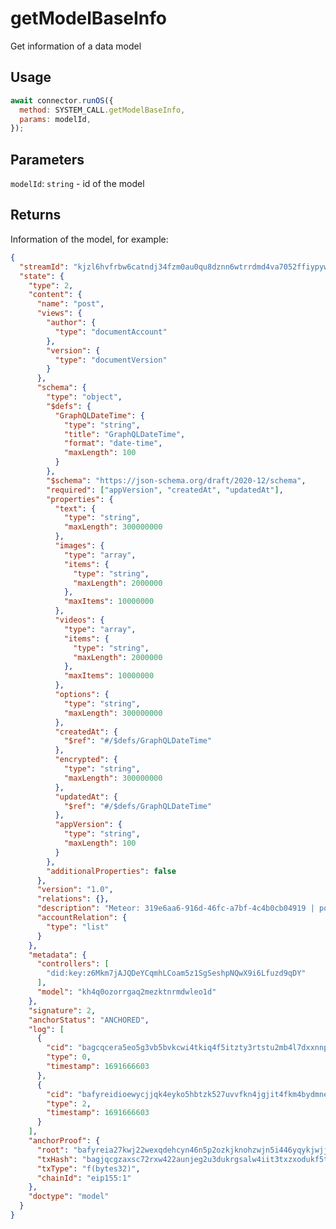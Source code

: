 # getModelBaseInfo

Get information of a data model

## Usage

```js
await connector.runOS({
  method: SYSTEM_CALL.getModelBaseInfo,
  params: modelId,
});
```

## Parameters

`modelId`: `string` - id of the model

## Returns

Information of the model, for example:

```json
{
  "streamId": "kjzl6hvfrbw6catndj34fzm0au0qu8dznn6wtrrdmd4va7052ffiypywqd8fjg9",
  "state": {
    "type": 2,
    "content": {
      "name": "post",
      "views": {
        "author": {
          "type": "documentAccount"
        },
        "version": {
          "type": "documentVersion"
        }
      },
      "schema": {
        "type": "object",
        "$defs": {
          "GraphQLDateTime": {
            "type": "string",
            "title": "GraphQLDateTime",
            "format": "date-time",
            "maxLength": 100
          }
        },
        "$schema": "https://json-schema.org/draft/2020-12/schema",
        "required": ["appVersion", "createdAt", "updatedAt"],
        "properties": {
          "text": {
            "type": "string",
            "maxLength": 300000000
          },
          "images": {
            "type": "array",
            "items": {
              "type": "string",
              "maxLength": 2000000
            },
            "maxItems": 10000000
          },
          "videos": {
            "type": "array",
            "items": {
              "type": "string",
              "maxLength": 2000000
            },
            "maxItems": 10000000
          },
          "options": {
            "type": "string",
            "maxLength": 300000000
          },
          "createdAt": {
            "$ref": "#/$defs/GraphQLDateTime"
          },
          "encrypted": {
            "type": "string",
            "maxLength": 300000000
          },
          "updatedAt": {
            "$ref": "#/$defs/GraphQLDateTime"
          },
          "appVersion": {
            "type": "string",
            "maxLength": 100
          }
        },
        "additionalProperties": false
      },
      "version": "1.0",
      "relations": {},
      "description": "Meteor: 319e6aa6-916d-46fc-a7bf-4c4b0cb04919 | post",
      "accountRelation": {
        "type": "list"
      }
    },
    "metadata": {
      "controllers": [
        "did:key:z6Mkm7jAJQDeYCqmhLCoam5z1SgSeshpNQwX9i6Lfuzd9qDY"
      ],
      "model": "kh4q0ozorrgaq2mezktnrmdwleo1d"
    },
    "signature": 2,
    "anchorStatus": "ANCHORED",
    "log": [
      {
        "cid": "bagcqcera5eo5g3vb5bvkcwi4tkiq4f5itzty3rtstu2mb4l7dxxnnp5ibq4q",
        "type": 0,
        "timestamp": 1691666603
      },
      {
        "cid": "bafyreidioewycjjqk4eyko5hbtzk527uvvfkn4jgjit4fkm4bydmnebbbi",
        "type": 2,
        "timestamp": 1691666603
      }
    ],
    "anchorProof": {
      "root": "bafyreia27kwj22wexqdehcyn46n5p2ozkjknohzwjn5i446yqykjwjj2rm",
      "txHash": "bagjqcgzaxsc72rxw422aunjeg2u3dukrgsalw4iit3txzxodukf5telexqwq",
      "txType": "f(bytes32)",
      "chainId": "eip155:1"
    },
    "doctype": "model"
  }
}
```
